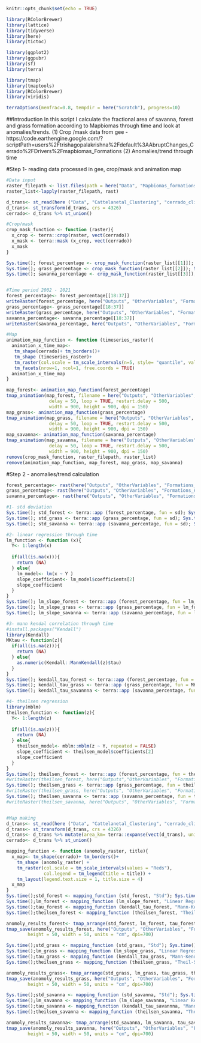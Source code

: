 ```r
knitr::opts_chunk$set(echo = TRUE)
```

```r
library(RColorBrewer)
library(lattice)
library(tidyverse)
library(here)
library(tictoc)

library(ggplot2)
library(ggpubr)
library(sf)
library(terra)

library(tmap)
library(tmaptools)
library(RColorBrewer)
library(viridis)

terraOptions(memfrac=0.8, tempdir = here("Scratch"), progress=10)
```

##Introduction 
In this script I calculate the fractional area of savanna, forest and grass formation according
to Mapbiomas through time and look at anomalies/trends. 
(1) Crop /mask data from gee - https://code.earthengine.google.com/?scriptPath=users%2Ftrishagopalakrishna%2Fdefault%3AAbruptChanges_Cerrado%2FDrivers%2Fmapbiomas_Formations
(2) Anomalies/trend through time

#Step 1- reading data processed in gee, crop/mask and animation map 
```r
#Data input
raster_filepath <- list.files(path = here("Data", "Mapbiomas_formations"), pattern= ".tif$", all.files=TRUE, full.names=TRUE)
raster_list<-lapply(raster_filepath, rast)

d_trans<- st_read(here ("Data", "Cattelanetal_Clustering", "cerrado_climate_zones.shp"))
d_trans<- st_transform(d_trans, crs = 4326)
cerrado<- d_trans %>% st_union()

#Crop/mask
crop_mask_function <- function (raster){
  x_crop <- terra::crop(raster, vect(cerrado))
  x_mask <- terra::mask (x_crop, vect(cerrado))
  x_mask
}

Sys.time(); forest_percentage <- crop_mask_function(raster_list[[1]]); Sys.time()
Sys.time(); grass_percentage <- crop_mask_function(raster_list[[2]]); Sys.time()
Sys.time(); savanna_percentage <- crop_mask_function(raster_list[[3]]); Sys.time()


#Time period 2002 - 2021 
forest_percentage<- forest_percentage[[18:37]]
writeRaster(forest_percentage, here("Outputs", "OtherVariables", "Formations_Heterogeniety", "forest_percentage_5km_2002_2021.tif"))
grass_percentage<- grass_percentage[[18:37]]
writeRaster(grass_percentage, here("Outputs", "OtherVariables", "Formations_Heterogeniety", "grass_percentage_5km_2002_2021.tif"))
savanna_percentage<- savanna_percentage[[18:37]]
writeRaster(savanna_percentage, here("Outputs", "OtherVariables", "Formations_Heterogeniety", "savanna_percentage_5km_2002_2021.tif"))

#Map
animation_map_function <- function (timeseries_raster){
  animation_x_time_map<-
   tm_shape(cerrado)+ tm_borders()+
   tm_shape (timeseries_raster)+
   tm_raster(col.scale = tm_scale_intervals(n=5, style= "quantile", values = "Greens")) +
   tm_facets(nrow=1, ncol=1, free.coords = TRUE) 
  animation_x_time_map
}

map_forest<- animation_map_function(forest_percentage)
tmap_animation(map_forest, filename = here("Outputs", "OtherVariables", "Formations_Heterogeniety", "annual_forestformationpercentage_2002_2021.gif"),
                delay = 50, loop = TRUE, restart.delay = 500,
                width = 900, height = 900, dpi = 150)
map_grass<- animation_map_function(grass_percentage)
tmap_animation(map_grass, filename = here("Outputs", "OtherVariables", "Formations_Heterogeniety", "annual_grassformationpercentage_2002_2021.gif"),
                delay = 50, loop = TRUE, restart.delay = 500,
                width = 900, height = 900, dpi = 150)
map_savanna<- animation_map_function(savanna_percentage)
tmap_animation(map_savanna, filename = here("Outputs", "OtherVariables", "Formations_Heterogeniety", "annual_savannaformationpercentage_2002_2021.gif"),
                delay = 50, loop = TRUE, restart.delay = 500,
                width = 900, height = 900, dpi = 150)
remove(crop_mask_function, raster_filepath, raster_list)
remove(animation_map_function, map_forest, map_grass, map_savanna)

```

#Step 2 - anomalies/trend calculation
```r
forest_percentage<- rast(here("Outputs", "OtherVariables", "Formations_Heterogeniety", "forest_percentage_5km_2002_2021.tif"))
grass_percentage<- rast(here("Outputs", "OtherVariables", "Formations_Heterogeniety", "grass_percentage_5km_2002_2021.tif"))
savanna_percentage<- rast(here("Outputs", "OtherVariables", "Formations_Heterogeniety", "savanna_percentage_5km_2002_2021.tif"))

#1- std deviation
Sys.time(); std_forest <- terra::app (forest_percentage, fun = sd); Sys.time()
Sys.time(); std_grass <- terra::app (grass_percentage, fun = sd); Sys.time()
Sys.time(); std_savanna <- terra::app (savanna_percentage, fun = sd); Sys.time()

#2- linear regression through time
lm_function <- function (x){
  Y<- 1:length(x)
  
  if(all(is.na(x))){
    return (NA)
  } else{
    lm_model<- lm(x ~ Y )
    slope_coefficient<- lm_model$coefficients[2]
    slope_coefficient
  }
}
Sys.time(); lm_slope_forest <- terra::app (forest_percentage, fun = lm_function); Sys.time()
Sys.time(); lm_slope_grass <- terra::app (grass_percentage, fun = lm_function); Sys.time()
Sys.time(); lm_slope_savanna <- terra::app (savanna_percentage, fun = lm_function); Sys.time()

#3- mann kendal correlation through time
#install.packages("Kendall")
library(Kendall)
MKtau <- function(z){
  if(all(is.na(z))){
    return (NA)
  } else{
    as.numeric(Kendall::MannKendall(z)$tau)
  }
} 
Sys.time(); kendall_tau_forest <- terra::app (forest_percentage, fun = MKtau); Sys.time()
Sys.time(); kendall_tau_grass <- terra::app (grass_percentage, fun = MKtau); Sys.time()
Sys.time(); kendall_tau_savannna <- terra::app (savanna_percentage, fun = MKtau); Sys.time()

#4- theilsen regression
library(mblm)
theilsen_function <- function(z){
  Y<- 1:length(z)
  
  if(all(is.na(z))){
    return (NA)
  } else{
    theilsen_model<- mblm::mblm(z ~ Y, repeated = FALSE)
    slope_coefficient <- theilsen_model$coefficients[2]
    slope_coefficient
  }
} 
Sys.time(); theilsen_forest <- terra::app (forest_percentage, fun = theilsen_function); Sys.time()
#writeRaster(theilsen_forest, here("Outputs","OtherVariables", "Formations_Heterogeniety", "theilsen_forestpercentage.tif"))
Sys.time(); theilsen_grass <- terra::app (grass_percentage, fun = theilsen_function); Sys.time()
#writeRaster(theilsen_grass, here("Outputs", "OtherVariables", "Formations_Heterogeniety", "theilsen_grasspercentage.tif"))
Sys.time(); theilsen_savanna <- terra::app (savanna_percentage, fun = theilsen_function); Sys.time()
#writeRaster(theilsen_savanna, here("Outputs", "OtherVariables", "Formations_Heterogeniety", "theilsen_savannapercentage.tif"))


#Map making
d_trans<- st_read(here ("Data", "Cattelanetal_Clustering", "cerrado_climate_zones.shp"))
d_trans<- st_transform(d_trans, crs = 4326)
d_trans<- d_trans %>% mutate(area_km= terra::expanse(vect(d_trans), unit="km"))
cerrado<- d_trans %>% st_union()

mapping_function <- function (anomoly_raster, title){
  x_map<- tm_shape(cerrado)+ tm_borders()+
    tm_shape (anomoly_raster) + 
    tm_raster(col.scale = tm_scale_intervals(values = "Reds"),
              col.legend = tm_legend(title = title)) +
    tm_layout(legend.text.size = 1, title.size = 4) 
  x_map
}
Sys.time();std_forest <- mapping_function (std_forest, "Std"); Sys.time()
Sys.time();lm_forest <- mapping_function (lm_slope_forest, "Linear Regression"); Sys.time()
Sys.time();tau_forest <- mapping_function (kendall_tau_forest, "Mann-Kendall"); Sys.time()
Sys.time();theilsen_forest <- mapping_function (theilsen_forest, "Theil-Sen Regression"); Sys.time()

anomoly_results_forest<- tmap_arrange(std_forest, lm_forest, tau_forest, theilsen_forest, ncol = 4, nrow= 1) 
tmap_save(anomoly_results_forest, here("Outputs", "OtherVariables", "Formations_Heterogeniety", "anomoly_forestpercentage_methods_results.png"),
        height = 50, width = 50, units = "cm", dpi=700)

Sys.time();std_grass <- mapping_function (std_grass, "Std"); Sys.time()
Sys.time();lm_grass <- mapping_function (lm_slope_grass, "Linear Regression"); Sys.time()
Sys.time();tau_grass <- mapping_function (kendall_tau_grass, "Mann-Kendall"); Sys.time()
Sys.time();theilsen_grass <- mapping_function (theilsen_grass, "Theil-Sen Regression"); Sys.time()

anomoly_results_grass<- tmap_arrange(std_grass, lm_grass, tau_grass, theilsen_grass, ncol = 4, nrow= 1) 
tmap_save(anomoly_results_grass, here("Outputs", "OtherVariables", "Formations_Heterogeniety", "anomoly_grasspercentage_methods_results.png"),
        height = 50, width = 50, units = "cm", dpi=700)

Sys.time();std_savanna <- mapping_function (std_savanna, "Std"); Sys.time()
Sys.time();lm_savanna <- mapping_function (lm_slope_savanna, "Linear Regression"); Sys.time()
Sys.time();tau_savanna <- mapping_function (kendall_tau_savannna, "Mann-Kendall"); Sys.time()
Sys.time();theilsen_savanna <- mapping_function (theilsen_savanna, "Theil-Sen Regression"); Sys.time()

anomoly_results_savanna<- tmap_arrange(std_savanna, lm_savanna, tau_savanna, theilsen_savanna, ncol = 4, nrow= 1) 
tmap_save(anomoly_results_savanna, here("Outputs", "OtherVariables", "Formations_Heterogeniety", "anomoly_savannapercentage_methods_results.png"),
        height = 50, width = 50, units = "cm", dpi=700)

```



